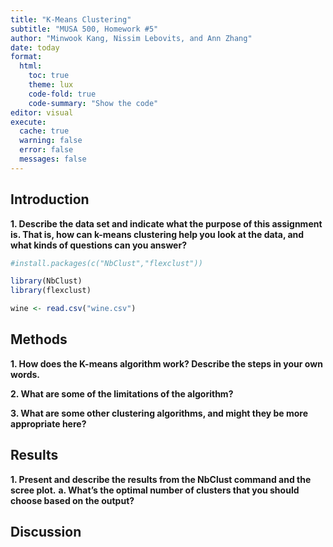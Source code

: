 ```yaml
---
title: "K-Means Clustering"
subtitle: "MUSA 500, Homework #5"
author: "Minwook Kang, Nissim Lebovits, and Ann Zhang"
date: today
format: 
  html:
    toc: true
    theme: lux
    code-fold: true
    code-summary: "Show the code"
editor: visual
execute:
  cache: true
  warning: false
  error: false
  messages: false
---
```


## Introduction

**1.	Describe the data set and indicate what the purpose of this assignment is. That is, how can k-means clustering help you look at the data, and what kinds of questions can you answer?**

```r

#install.packages(c("NbClust","flexclust"))

library(NbClust)
library(flexclust)

wine <- read.csv("wine.csv")

```



## Methods

**1.	How does the K-means algorithm work? Describe the steps in your own words.**

**2.	What are some of the limitations of the algorithm?**

**3.	What are some other clustering algorithms, and might they be more appropriate here?**


## Results

**1.	Present and describe the results from the NbClust command and the scree plot.** 
**a.	What’s the optimal number of clusters that you should choose based on the output?**


## Discussion